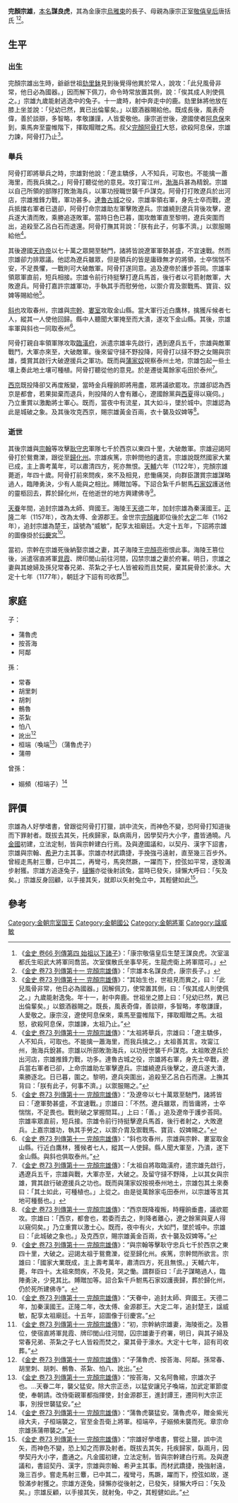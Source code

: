 '''完顏宗雄'''，[[本名|本名]]'''謀良虎'''，其為金康宗[[烏雅束|烏雅束]]的長子、母親為康宗正室[[敬僖皇后|敬僖皇后]]唐括氏 <ref>《[[S:金史/卷66|金史 卷66 列傳第四 始祖以下諸子]]》：「康宗敬僖皇后生楚王謀良虎。次室溫都氏生昭武大將軍同喬茁。次室僕散氏坐事早死，生龍虎衛上將軍隈可。」</ref><ref>《[[S:金史/卷73|金史 卷73 列傳第十一 完顏宗雄傳]]》：「宗雄本名謀良虎，康宗長子。」</ref>。

==生平==
===出生===
完顏宗雄出生時，爺爺世祖[[劾里鉢|劾里鉢]]見到後覺得他異於常人，說攻：「此兒風骨非常，他日必為國器。」因而解下佩刀，命令時常放置其側，說：「俟其成人則使佩之。」宗雄九歲能射逃逸中的兔子。十一歲時，射中奔走中的鹿。劾里鉢將他放在膝上坐並說：「兒幼已然，異已出倫輩矣。」以銀酒器賜給他。既成長後，風表奇偉，善於談辯，多智略，孝敬謙謹，人皆愛敬他。康宗逝世後，遼國使者[[阿息保|阿息保]]來到，乘馬奔至靈帷階下，擇取賵贈之馬。叔父[[完顏阿骨打|完顏阿骨打]]大怒，欲殺阿息保，宗雄力諫，阿骨打乃止<ref>《[[S:金史/卷73|金史 卷73 列傳第十一 完顏宗雄傳]]》：“其始生也，世祖見而異之，曰：「此兒風骨非常，他日必為國器。」因解佩刀，使常置其側，曰：「俟其成人則使佩之。」九歲能射逸兔。年十一，射中奔鹿。世祖坐之膝上曰：「兒幼已然，異已出倫輩矣。」以銀酒器賜之。既長，風表奇偉，善談辯，多智略，孝敬謙謹，人愛敬之。康宗沒，遼使阿息保來，乘馬至靈帷階下，擇取賵贈之馬。太祖怒，欲殺阿息保，宗雄諫，太祖乃止。”</ref>。

===舉兵===
阿骨打即將舉兵之時，宗雄對他說：「遼主驕侈，人不知兵，可取也。不能擒一蕭海里，而我兵擒之。」阿骨打聽從他的意見。攻打甯江州，[[渤海|渤海]]兵甚為精銳。宗雄以自己所領的部隊打敗渤海兵，以軍功授職世襲千戶謀克。阿骨打打敗遼兵於出河店，宗雄推鋒力戰，軍功甚多。[[達魯古城|達魯古城]]之役，宗雄率領右軍，身先士卒而戰，遼兵抵擋右軍者已退卻，阿骨打命宗雄助左軍擊敗遼兵。宗雄繞到遼兵背後攻擊，遼兵遂大潰而敗，乘勝追逐敗軍。當時日色已暮，圍攻敵軍直至黎明，遼兵突圍而出，追殺至乙呂白石而退還。阿骨打撫其背說：「朕有此子，何事不濟。」以禦服賜給他<ref>《[[S:金史/卷73|金史 卷73 列傳第十一 完顏宗雄傳]]》：“太祖將舉兵，宗雄曰：「遼主驕侈，人不知兵，可取也。不能擒一蕭海里，而我兵擒之。」太祖善其言。攻甯江州，渤海兵銳甚。宗雄以所部敗渤海兵，以功授世襲千戶謀克。太祖敗遼兵於出河店，宗雄推鋒力戰，功多。達魯古城之役，宗雄將右軍，身先士卒戰，遼兵當右軍者已卻，上命宗雄助左軍擊遼兵。宗雄繞遼兵後擊之，遼兵遂大潰，乘勝逐北。日已暮，圍之。黎明，遼兵突圍出，追殺至乙呂白石而還。上撫其背曰：「朕有此子，何事不濟。」以禦服賜之。”</ref>。

其後遼國[[天祚帝|天祚帝]]以七十萬之眾開至馳門，諸將皆說遼軍軍勢甚盛，不宜速戰。然而宗雄卻力排眾議。他認為遼兵雖眾，但是領兵的皆是庸碌無才的將領，士卒惴惴不安，不足畏懼，一戰則可大破敵軍。阿骨打遂同意。追及遼帝於護步荅岡。宗雄率領眾軍直前，短兵相接。宗雄令前行持挺擊打遼兵馬首，後行者以弓箭射敵軍，大敗遼兵。阿骨打嘉許宗雄軍功，手執其手而慰勞他，以禦介胄及禦戰馬、寶貨、奴婢等賜給他<ref>《[[S:金史/卷73|金史 卷73 列傳第十一 完顏宗雄傳]]》：“及遼帝以七十萬眾至馳門，諸將皆曰：「遼軍勢甚盛，不宜速戰。」宗雄曰：「不然。遼兵雖眾，而皆庸將，士卒惴惴，不足畏也。戰則破之掌握間耳。」上曰：「善。」追及遼帝于護步荅岡。宗雄率眾直前，短兵接。宗雄令前行持挺擊遼兵馬首，後行者射之，大敗遼兵。上嘉宗雄功，執其手勞之，以禦介胄及禦戰馬、寶貨、奴婢賜之。”</ref>。

[[完顏杲_(斜也)|斜也]]攻取春州，宗雄與[[完顏宗幹|宗幹]]、[[完顏婁室|婁室]]攻取金山縣。當大軍行近白鷹林，擒獲斥候者七人，縱其一人使他回歸。縣中人聽聞大軍掩至而大潰，遂攻下金山縣。其後，宗雄率軍與斜也一同取泰州<ref>《[[S:金史/卷73|金史 卷73 列傳第十一 完顏宗雄傳]]》：“斜也攻春州，宗雄與宗幹、婁室取金山縣。行近白鷹林，獲候者七人，縱其一人使歸。縣人聞大軍至，乃潰，遂下金山縣。與斜也俱取泰州。”</ref>。

阿骨打親自率領軍隊攻取[[臨潢府|臨潢府]]，派遣宗雄率先啟行，遇到遼兵五千，宗雄與敵軍戰鬥，大軍亦來至，大破敵軍。後來留守撻不野投降，阿骨打以撻不野之女賜與宗雄，獎賞其啟行大破遼援兵之軍功。既而與[[完顏昱|蒲家奴]]視察泰州土地，宗雄包起一些土壤上奏此地土壤可種植。阿骨打聽從他的意見。於是遷徙萬餘家屯田於泰州<ref>《[[S:金史/卷73|金史 卷73 列傳第十一 完顏宗雄傳]]》：「太祖自將取臨潢府，遣宗雄先啟行，遇遼兵五千，宗雄與戰，大軍亦至，大破之。及留守撻不野降，上以其女與宗雄，賞其啟行破遼援兵之功也。既而與蒲家奴按視泰州地土，宗雄包其土來奏曰：「其土如此，可種植也。」上從之。由是徙萬餘家屯田泰州，以宗雄等言其地可種藝也。」</ref>。

[[大同府|西京]]既投降卻又再度叛變，當時金兵糧餉即將用盡，眾將議欲罷攻。宗雄卻認為西京是都會，若果拋棄而退兵，則投降的人會有離心，遼國餘黨與[[西夏|西夏]]得以窺伺。」乃立重賞以激勵將士軍心。既而，當夜中有流星，其大如斗，墜於城中。宗雄認為此是城破之象。及其後攻克西京，賜宗雄黃金百兩，衣十襲及奴婢等<ref>《[[S:金史/卷73|金史 卷73 列傳第十一 完顏宗雄傳]]》：“西京既降複叛，時糧餉垂盡，議欲罷攻。宗雄曰：「西京，都會也，若委而去之，則降者離心，遼之餘黨與夏人得以窺伺矣。」乃立重賞以激士心。既而，夜中有火，大如鬥，墜於城中。宗雄曰：「此城破之象也。」及克西京，賜宗雄黃金百兩，衣十襲及奴婢等。”</ref>。

===逝世===
其後宗雄與[[完顏宗翰|宗翰]]等攻擊[[耿守忠|耿守忠]]軍隊七千於西京以東四十里，大破敵軍。宗雄迎謁阿骨打於鴛鴦濼，跟從至[[歸化州_(遼朝)|歸化州]]。宗雄疾篤，宗幹問他的遺言。宗雄說既然國家大業已成，主上壽考萬年，可以肅清四方，死亦無恨。[[天輔_(金朝)|天輔]]六年（1122年），完顏宗雄薨逝，年四十歲。阿骨打前來問疾，來不及相見，悲慟痛哭，向群臣讚賞宗雄謀略過人，臨陣勇決，少有人能與之相比。賻贈加等。下詔合紮千戶駙馬[[蒲察石家奴|石家奴]]護送他的靈柩回去，葬於歸化州，在他逝世的地方興建佛寺<ref>《[[S:金史/卷73|金史 卷73 列傳第十一 完顏宗雄傳]]》：“與宗翰等擊耿守忠兵七千於西京之東四十里，大破之。迎謁太祖于鴛鴦濼，從至歸化州。疾篤，宗幹問所欲言。宗雄曰：「國家大業既成，主上壽考萬年，肅清四方，死且無恨。」天輔六年，薨，年四十。太祖來問疾，不及見，哭之慟。謂群臣曰：「此子謀略過人，臨陣勇決，少見其比。賻贈加等。詔合紮千戶駙馬石家奴護喪歸，葬於歸化州，仍於死所建佛寺”。</ref>。

[[天眷|天眷]]年間，追封宗雄為太師、齊國王。海陵王[[天德_(金朝)|天德]]二年，加封宗雄為秦漢國王。[[正隆|正隆]]二年（1157年），改為太傅、金源郡王。金世宗[[完顏雍|完顏雍]]即位後於[[大定_(金朝)|大定]]二年（1162年），追封宗雄為楚王，諡號為“威敏”，配享太祖廟廷。大定十五年，下詔將宗雄的圖像掛於[[衍慶宮|衍慶宮]]<ref>《[[S:金史/卷73|金史 卷73 列傳第十一 完顏宗雄傳]]》：“天眷中，追封太師、齊國王。天德二年，加秦漢國王。正隆二年，改太傅、金源郡王。大定二年，追封楚王，諡威敏，配享太祖廟廷。十五年，詔圖像于衍慶宮。”</ref>。

當初，宗幹在宗雄死後納娶宗雄之妻，其子海陵王[[完顏亮|完顏亮]]銜恨此事。海陵王篡位後，派遣宿直將軍[[晁霞|晁霞]]、牌印閭山前往河間，囚禁宗雄之妻於府署。明日，宗雄之妻與其媳婦及孫兒常春兄弟、茶紮之子七人皆被殺而且焚屍，棄其屍骨於濠水。大定十七年（1177年），朝廷才下詔有司收葬<ref>《[[S:金史/卷73|金史 卷73 列傳第十一 完顏宗雄傳]]》：“初，宗幹納宗雄妻，海陵銜之。及篡位，使宿直將軍晁霞、牌印閭山往河間，囚宗雄妻于府署，明日，與其子婦及常春兄弟、茶紮之子七人皆殺而焚之，棄其骨于濠水。大定十七年，詔有司收葬。”</ref>。

==家庭==
子：
*蒲魯虎
*按荅海
*阿鄰
孫：
*常春
*胡里刺
*胡刺
*鶻魯
*茶紮
*怕八
*訛出<ref>《[[S:金史/卷73|金史 卷73 列傳第十一 完顏宗雄傳]]》：“子蒲魯虎、按荅海、阿鄰。孫常春、胡里刺、胡刺、鶻魯、茶紮、怕八、訛出。”</ref>
*桓端（喚端<ref>《[[S:金史/卷73|金史 卷73 列傳第十一 完顏宗雄傳]]》：“按荅海，又名阿魯綰，宗雄次子也。...天眷二年，襲父猛安。除大宗正丞，以猛安讓兄子喚端，加武定軍節度使，奉朝請。改侍衛親軍都指揮使，封金源郡王，進封譚王，遷同判大宗正事，別授世襲猛安。”</ref>）（蒲魯虎子）
*蒲帶
曾孫：
*嫋頻（桓端子）<ref>《[[S:金史/卷73|金史 卷73 列傳第十一 完顏宗雄傳]]》：“蒲魯虎襲猛安。蒲魯虎卒，贈金紫光祿大夫，子桓端襲之，官至金吾衛上將軍。桓端卒，子嫋頻未襲而死。章宗命宗雄孫蒲帶襲之。”</ref>

==評價==
宗雄為人好學嗜書，曾跟從阿骨打打獵，誤中流矢，而神色不變，恐阿骨打知道後而下罪射者。既拔去其矢，托疾歸家，臥病兩月，因學契丹大小字，盡皆通曉。凡[[金國|金國]]初建，立法定制，皆與宗幹建白行焉。及與遼國議和，以契丹、漢字下詔書，宗雄與宗翰、[[完顏希尹|希尹]]力主其事。宗雄亦材武蹻捷，手挽強弓遠射，直至幾三百步外。曾經走馬射三麞，已中其二，再彎弓，馬突然蹶，一躍而下，控弦如平常，遂彀滿步射獲。宗雄方追逐兔子，[[完顏昌|撻懶]]亦從後射該兔，當時已發矢，撻懶大呼曰：「矢及矣。」宗雄反身回顧，以手接其矢，就即以矢射兔立中，其輕健如此<ref>《[[S:金史/卷73|金史 卷73 列傳第十一 完顏宗雄傳]]》：“宗雄好學嗜書，嘗從上獵，誤中流矢，而神色不變，恐上知之而罪及射者。既拔去其矢，托疾歸家，臥兩月，因學契丹大小字，盡通之。凡金國初建，立法定制，皆與宗幹建白行焉。及與遼議和，書詔契丹、漢字，宗雄與宗翰、希尹主其事。而材武蹻捷，挽強射遠，幾三百步。嘗走馬射三麞，已中其二，複彎弓，馬蹶，躍而下，控弦如故，遂彀滿步射獲之。宗雄方逐兔，撻懶亦從後射之，已發矢，撻懶大呼曰：「矢及矣。」宗雄反顧，以手接其矢，就射兔，中之，其輕健如此。”</ref>。

==參考==
{{reflist|2}}

[[Category:金朝宗室国王|Category:金朝宗室国王]]
[[Category:金朝國公|Category:金朝國公]]
[[Category:金朝將軍|Category:金朝將軍]]
[[Category:諡威敏|Category:諡威敏]]